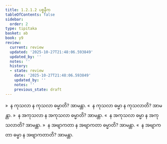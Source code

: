```yaml
---
title: 1.2.1.2 ပစ္စနီက
tableOfContents: false
sidebar:
  order: 2
type: tipitaka
basket: ab
book: y9
review:
  current: review
  updated: '2025-10-27T21:48:06.593849'
  updated_by: ''
  notes: ''
  history:
  - state: review
    date: '2025-10-27T21:48:06.593849'
    updated_by: ''
    notes: ''
    previous_state: draft
---
```



<ReviewStatus review={frontmatter.review} showDetails={true} />

<HypothesisAnnotation frontmatter={frontmatter} />

<DynamicBreadcrumb />

<Division number="18" book="y9" e="ch" v="35" p="4">

<Paragraph number="81" book="y9">
»  န ကုသလာ န ကုသလာ ဓမ္မာတိ? အာမန္တာ.
</Paragraph>

<Paragraph number="82" book="y9">
«  န ကုသလာ ဓမ္မာ န ကုသလာတိ? အာမန္တာ.
</Paragraph>

<Paragraph number="83" book="y9">
»  န အကုသလာ န အကုသလာ ဓမ္မာတိ? အာမန္တာ.
</Paragraph>

<Paragraph number="84" book="y9">
«  န အကုသလာ ဓမ္မာ န အကုသလာတိ? အာမန္တာ.
</Paragraph>

<Paragraph number="85" book="y9">
»  န အဗျာကတာ န အဗျာကတာ ဓမ္မာတိ? အာမန္တာ.
</Paragraph>

<Paragraph number="86" book="y9">
«  န အဗျာကတာ ဓမ္မာ န အဗျာကတာတိ? အာမန္တာ.
</Paragraph>
</Division>